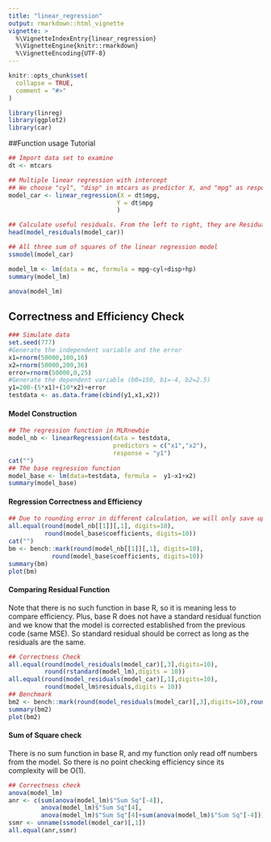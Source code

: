 ```yaml
---
title: "linear_regression"
output: rmarkdown::html_vignette
vignette: >
  %\VignetteIndexEntry{linear_regression}
  %\VignetteEngine{knitr::rmarkdown}
  %\VignetteEncoding{UTF-8}
---
```


```r
knitr::opts_chunk$set(
  collapse = TRUE,
  comment = "#>"
)
```

```r
library(linreg)
library(ggplot2)
library(car)
```
##Function usage Tutorial
```r
## Import data set to examine
dt <- mtcars
```

```r
## Multiple linear regression with intercept
## We choose "cyl", "disp" in mtcars as predictor X, and "mpg" as responsen Y.
model_car <- linear_regression(X = dt$mpg,
                              Y = dt$mpg
                              )
```

```r
## Calculate useful residuals. From the left to right, they are Residual, Std_Residual, and Studentized_Residual.
head(model_residuals(model_car))
```
```r
## All three sum of squares of the linear regression model
ssmodel(model_car)
```

```r
model_lm <- lm(data = mc, formula = mpg~cyl+disp+hp)
summary(model_lm)
```

```r
anova(model_lm)
```

## Correctness and Efficiency Check

```r
### Simulate data
set.seed(777)
#Generate the independent variable and the error
x1=rnorm(50000,100,16)
x2=rnorm(50000,200,36)
error=rnorm(50000,0,25)
#Generate the dependent variable (b0=150, b1=-4, b2=2.5)
y1=200-(5*x1)+(10*x2)+error
testdata <- as.data.frame(cbind(y1,x1,x2))
```

#### Model Construction
```r
## The regression function in MLRnewbie
model_nb <- linearRegression(data = testdata, 
                             predictors = c("x1","x2"),
                             response = "y1")
cat("")
## The base regression function
model_base <- lm(data=testdata, formula =  y1~x1+x2)
summary(model_base)
```
#### Regression Correctness and Efficiency
```r
## Due to rounding error in different calculation, we will only save up to 10 digits.
all.equal(round(model_nb[[1]][,1], digits=10),
          round(model_base$coefficients, digits=10))
cat("")
bm <- bench::mark(round(model_nb[[1]][,1], digits=10),
            round(model_base$coefficients, digits=10))
summary(bm)
plot(bm)
```

#### Comparing Residual Function
Note that there is no such function in base R, so it is meaning less to compare efficiency.
Plus, base R does not have a standard residual function and we know that the model is corrected established from the previous code (same MSE). So standard residual should be correct as long as the residuals are the same.
```r
## Correctness Check
all.equal(round(model_residuals(model_car)[,3],digits=10), 
          round(rstandard(model_lm),digits = 10))
all.equal(round(model_residuals(model_car)[,1],digits=10), 
          round(model_lm$residuals,digits = 10))
## Benchmark
bm2 <- bench::mark(round(model_residuals(model_car)[,3],digits=10),round(rstandard(model_lm),digits = 10))
summary(bm2)
plot(bm2)
```

#### Sum of Square check
There is no sum function in base R, and my function only read off numbers from the model. So there is no point checking efficiency since its complexity will be O(1).
```r
## Correctness check
anova(model_lm)
anr <- c(sum(anova(model_lm)$"Sum Sq"[-4]),
         anova(model_lm)$"Sum Sq"[4],
         anova(model_lm)$"Sum Sq"[4]+sum(anova(model_lm)$"Sum Sq"[-4]))
ssmr <- unname(ssmodel(model_car)[,1])
all.equal(anr,ssmr)
```

















